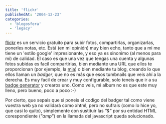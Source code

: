 ```yaml
---
title: 'flickr'
publishedAt: '2004-12-23'
categories:
  - 'blogosfera'
  - 'legacy'
---
```


[flickr](http://www.flickr.com/) es un servicio gratuito para subir fotos, compartirlas, organizarlas, ponerles notas, etc. Está (en mi opinión) muy bien echo, tanto que a mi me tiene un 'estilo google' impresionante, y eso ya es sinonimo (al menos para mi) de calidad. El caso es que una vez que tengas una cuenta y algunas fotos subidas es facil compartirlas, bien mediante una URL que ellos te proporcionan (por ejemplo, la [mia](http://www.flickr.com/photos/rickshideout/)) o bien mediante tu blog, creando lo que ellos llaman un _badger_, que no es más que esos tumbnails que veis ahí a la derecha. Es muy facil de crear y muy configurable, solo teneis que ir a su [badge generator](http://www.flickr.com/badge.gne) y crearos uno. Como veis, mi album no es que este muy lleno, pero bueno, poco a poco :-)

Por cierto, que sepais que si poneis el codigo del badger tal como viene vuestra web ya no validará como xhtml, pero no sufrais (como lo hice yo, que casi lo quito), simplemente con sustituir las _"&"_ por su entidad HTML corespondiente (_"amp"_) en la llamada del javascript queda solucionado.
